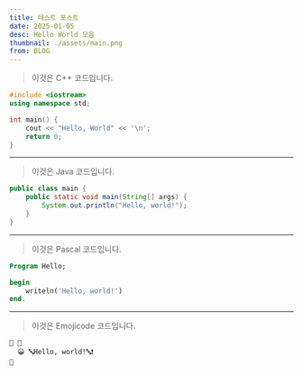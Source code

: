 ```yaml
---
title: 테스트 포스트
date: 2025-01-05
desc: Hello World 모음   
thumbnail: ./assets/main.png
from: BLOG
---
```


> 이것은 C++ 코드입니다.

```c++
#include <iostream>
using namespace std;

int main() {
    cout << "Hello, World" << '\n';
    return 0;
}
```
---

> 이것은 Java 코드입니다.
```java
public class main {
    public static void main(String[] args) {
        System.out.println("Hello, world!");
    }
}
```  

---


> 이것은 Pascal 코드입니다.
```pascal
Program Hello;

begin
    writeln('Hello, world!')
end.
```

---

> 이것은 Emojicode 코드입니다.
```emojicode
🏁 🍇
  😀 🔤Hello, world!🔤❗
🍉
```